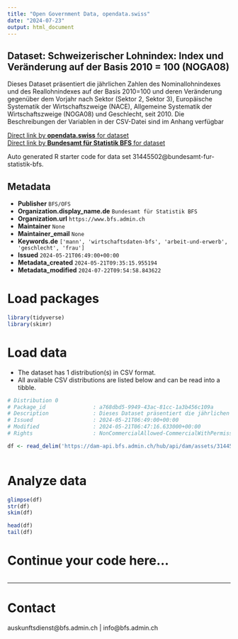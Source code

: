 ```yaml
---
title: "Open Government Data, opendata.swiss"
date: "2024-07-23"
output: html_document
---
```


## Dataset: Schweizerischer Lohnindex: Index und Veränderung auf der Basis 2010 = 100 (NOGA08)

Dieses Dataset präsentiert die jährlichen Zahlen des Nominallohnindexes und des Reallohnindexes auf der Basis 2010=100 und deren Veränderung gegenüber dem Vorjahr nach Sektor (Sektor 2, Sektor 3), Europäische Systematik der Wirtschaftszweige (NACE), Allgemeine Systematik der Wirtschaftszweige (NOGA08) und Geschlecht, seit 2010. Die Beschreibungen der Variablen in der CSV-Datei sind im Anhang verfügbar

[Direct link by **opendata.swiss** for dataset](https://opendata.swiss/de/dataset/schweizerischer-lohnindex-index-und-veranderung-auf-der-basis-2010-100-noga085)<br>
[Direct link by **Bundesamt für Statistik BFS** for dataset](https://www.bfs.admin.ch/asset/de/ts-x-03.04.03.00.03)

Auto generated R starter code for data set 31445502@bundesamt-fur-statistik-bfs.

## Metadata

- **Publisher** `BFS/OFS`
- **Organization.display_name.de** `Bundesamt für Statistik BFS`
- **Organization.url** `https://www.bfs.admin.ch`
- **Maintainer** `None`
- **Maintainer_email** `None`
- **Keywords.de** `['mann', 'wirtschaftsdaten-bfs', 'arbeit-und-erwerb', 'geschlecht', 'frau']`
- **Issued** `2024-05-21T06:49:00+00:00`
- **Metadata_created** `2024-05-21T09:35:15.955194`
- **Metadata_modified** `2024-07-22T09:54:58.843622`


# Load packages

```r

library(tidyverse)
library(skimr)

```

# Load data

-   The dataset has 1 distribution(s) in CSV format.
-   All available CSV distributions are listed below and can be read into a tibble.

```r

# Distribution 0
# Package_id               : a768dbd5-9949-43ac-81cc-1a3b456c109a
# Description              : Dieses Dataset präsentiert die jährlichen Zahlen des Nominallohnindexes und des Reallohnindexes auf der Basis 2010=100 und deren Veränderung gegenüber dem Vorjahr nach Sektor (Sektor 2, Sektor 3), Europäische Systematik der Wirtschaftszweige (NACE), Allgemeine Systematik der Wirtschaftszweige (NOGA08) und Geschlecht, seit 2010. Die Beschreibungen der Variablen in der CSV-Datei sind im Anhang verfügbar
# Issued                   : 2024-05-21T06:49:00+00:00
# Modified                 : 2024-05-21T06:47:16.633000+00:00
# Rights                   : NonCommercialAllowed-CommercialWithPermission-ReferenceRequired

df <- read_delim('https://dam-api.bfs.admin.ch/hub/api/dam/assets/31445514/master')



```

# Analyze data

```r

glimpse(df)
str(df)
skim(df)

head(df)
tail(df)

```

# Continue your code here...

```r

```

------------------------------------------------------------------------

# Contact

auskunftsdienst@bfs.admin.ch | info@bfs.admin.ch
